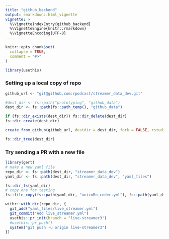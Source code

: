 ```yaml
---
title: "github_backend"
output: rmarkdown::html_vignette
vignette: >
  %\VignetteIndexEntry{github_backend}
  %\VignetteEngine{knitr::rmarkdown}
  %\VignetteEncoding{UTF-8}
---
```


```r
knitr::opts_chunk$set(
  collapse = TRUE,
  comment = "#>"
)
```

```r
library(usethis)
```

### Setting up a local copy of repo

```r
github_url <- "git@github.com:rpodcast/streamer_data_dev.git"

#dest_dir <- fs::path("prototyping", "github_data")
dest_dir <- fs::path(fs::path_temp(), "github_data")

if (fs::dir_exists(dest_dir)) fs::dir_delete(dest_dir)
fs::dir_create(dest_dir)

create_from_github(github_url, destdir = dest_dir, fork = FALSE, rstudio = FALSE, open = FALSE, protocol = "ssh")

fs::dir_tree(dest_dir)
```

### Try sending a PR with a new file

```r
library(gert)
# make a new yaml file
repo_dir <- fs::path(dest_dir, "streamer_data_dev")
yaml_dir <- fs::path(dest_dir, "streamer_data_dev", "yaml_files")

fs::dir_ls(yaml_dir)
# copy one for testing
fs::file_copy(fs::path(yaml_dir, "unicoRn_coder.yml"), fs::path(yaml_dir, "live_streamer.yml"))

withr::with_dir(repo_dir, {
  git_add("yaml_files/live_streamer.yml")
  git_commit("Add live_streamer.yml")
  usethis::pr_init(branch = "live-streamer3")
  #usethis::pr_push()
  system("git push -u origin live-streamer3")
})




```
